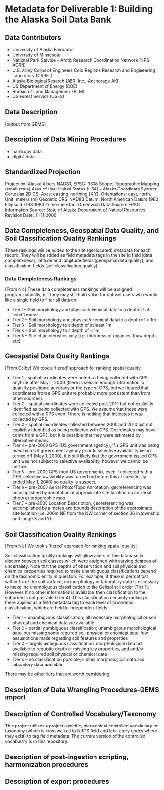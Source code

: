 # Metadata for Deliverable 1: Building the Alaska Soil Data Bank

## Data Contributors

-   University of Alaska Fairbanks
-   University of Minnesota
-   National Park Service - Arctic Research Coordination Network (NPS-ACRN)
-   U.S. Army Corps of Engineers Cold Regions Research and Engineering Laborotory (CRREL)
-   Alaska Biological Resarch (ABR, Inc., Anchorage AK)
-   US Department of Energy (DOE)
-   Bureau of Land Management (BLM)
-   US Forest Service (USFS)

## Data Description

\[output from GEMS\]

## Description of Data Mining Procedures

-   hardcopy data
-   digital data

## Standardized Projection

Projection: Alaska Albers NAD83, EPSG: 3338 Scope: Topographic Mapping (small scale) Area of Use: United States (USA) - Alaska Coordinate System: Cartesian 2D CS. Axes: easting, northing (X,Y). Orientations: east, north. Unit: meters (m) Geodetic CRS: NAD83 Datum: North American Datum 1983 Ellipsoid: GRS 1980 Prime meridian: Greenwich Data Source: EPSG Information Source: State of Alaska Department of Natural Resources Revision Date: 11-11-2006

## Data Completeness, Geospatial Data Quality, and Soil Classification Quality Rankings

These rankings will be added to the site (geolocated) metadata for each record. They will be added as field metadata tags in the site id field (data completeness), latitude and longitude fields (geospatial data quality), and classification fields (soil classification quality).

### Data Completeness Rankings

\[From Nic\] These data completeness rankings will be assigned programmatically, but they may still hold value for dataset users who would like a single field to filter all data on:

-   Tier 1 -- Soil morphology and physical/chemical data to a depth of at least 1 meter
-   Tier 2 -- Soil morphology and physical/chemical data to a depth of \< 1m
-   Tier 3 -- Soil morphology to a depth of at least 1m
-   Tier 4 -- Soil morphology to a depth of \< 1m
-   Tier 5 -- Site characteristics only (i.e. thickness of organics, thaw depth, etc)

## Geospatial Data Quality Rankings

\[From Colby\] We took a 'tiered' approach for ranking spatial quality:

-   Tier 1 -- spatial coordinates were noted as being collected with GPS anytime after May 1, 2000 (there is seldom enough information to quantify positional accuracy or the type of GPS, but we figured that coordinates from a GPS unit are probably more consistent than from other sources).
-   Tier 2 -- spatial coordinates were collected post 2010 but not explicitly identified as being collected with GPS. We assume that these were collected with a GPS even if there is nothing that indicates it was collected by GPS.
-   Tier 3 -- spatial coordinates collected between 2000 and 2010 but not explicitly identified as being collected with GPS. Coordinates may have come from a GPS, but it is possible that they were estimated by alternative means.
-   Tier 4 -- pre-2000 GPS (US government agency), if a GPS unit was being used by a US government agency prior to selective availability being turned off (May 1, 2000), it is still likely that the government issued GPS unit was not subject to selective availability, however we cannot be certain.
-   Tier 5 -- pre-2000 GPS (non-US government), even if collected with a GPS, selective availability was turned on before this (it specifically ended May 1, 2000) so quality is suspect.
-   Tier 6 -- pre-2000 Aerial Photo/Topo Annotation, georeferencing was accomplished by annotation of approximate site location on an aerial photo or topographic map.
-   Tier 7 -- pre-2000 Location Description, georeferencing was accomplished by a metes and bounds description of the approximate site location (i.e. 200m NE from the NW corner of section 36 in township and range X and Y).

## Soil Classification Quality Rankings

\[From Nic\] We took a 'tiered' approach for ranking spatial quality:

Soil classification quality rankings will allow users of the database to discern between soil classes which were assigned with varying degrees of uncertainty. Note that the depths of observation and soil physical and chemical properties required to make unambiguous classifications depend on the taxonomic entity in question. For example, if there is permafrost within 1m of the soil surface, no morphology or laboratory data is necessary to make the unambiguous classification to the Gelisol soil order (Tier 1). However, if no other information is available, then classification to the suborder is not possible (Tier 4). This classification certainty ranking is there applied as a field metadata tag to each level of taxonomic classification, which are held in independent fields:

-   Tier 1 -- unambiguous classification; all necessary morphological or soil physical and chemical data are available
-   Tier 2 -- partially ambiguous classification; unambiguous morphological data, but missing some required soil physical or chemical data, few assumptions made regarding soil features and properties
-   Tier 3 -- largely ambiguous classification; morphological data not available to requisite depth or missing key properties, and and/or missing required soil physical or chemical data
-   Tier 4 -- no classification possible; limited morphological data and laboratory data available

There may be other tiers that are worth considering.

## Description of Data Wrangling Procedures-GEMS import

## Description of Controlled Vocabulary/Taxonomy

This project utilizes a project-specific, hierarchical controlled vocabulary or taxonomy (which is crosswalked to NRCS field and laboratory codes where they exist) to tag field metadata. The current version of the controlled vocabulary is in this repository.

## Description of post-ingestion scripting, harmonization procedures

## Description of export procedures
